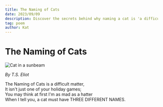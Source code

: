 ```yaml
---
title: The Naming of Cats
date: 2023/09/09
description: Discover the secrets behind why naming a cat is 'a difficult matter' and the enchanting wisdom behind it.
tag: poem
author: Kat
---
```


# The Naming of Cats


<Image
  src="/images/cat-sunbeam.jpg"
  alt="Cat in a sunbeam"
  width={200}
  height={300}
  priority
  className="next-image"
/>

*By T.S. Eliot*

The Naming of Cats is a difficult matter,  
It isn't just one of your holiday games;  
You may think at first I'm as mad as a hatter  
When I tell you, a cat must have THREE DIFFERENT NAMES.
